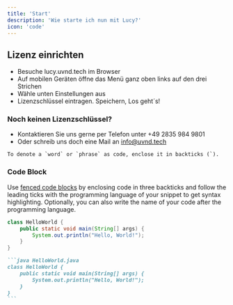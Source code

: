 ```yaml
---
title: 'Start'
description: 'Wie starte ich nun mit Lucy?'
icon: 'code'
---
```


## Lizenz einrichten


+ Besuche lucy.uvnd.tech im Browser
+ Auf mobilen Geräten öffne das Menü ganz oben links auf den drei Strichen
+ Wähle unten Einstellungen aus
+  Lizenzschlüssel eintragen. Speichern, Los geht´s!

### Noch keinen Lizenzschlüssel?

+ Kontaktieren Sie uns gerne per Telefon unter +49 2835 984 9801
+ Oder schreib uns doch eine Mail an info@uvnd.tech



```
To denote a `word` or `phrase` as code, enclose it in backticks (`).
```

### Code Block

Use [fenced code blocks](https://www.markdownguide.org/extended-syntax/#fenced-code-blocks) by enclosing code in three backticks and follow the leading ticks with the programming language of your snippet to get syntax highlighting. Optionally, you can also write the name of your code after the programming language.

```java HelloWorld.java
class HelloWorld {
    public static void main(String[] args) {
        System.out.println("Hello, World!");
    }
}
```

````md
```java HelloWorld.java
class HelloWorld {
    public static void main(String[] args) {
        System.out.println("Hello, World!");
    }
}
```
````
